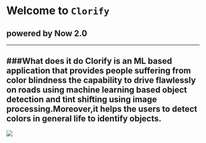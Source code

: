 # Welcome to `Clorify`
## powered by Now 2.0
---
###What does it do
Clorify is an ML based application that provides people suffering from color blindness the capability to drive flawlessly on roads using machine learning based object detection and tint shifting using image processing.Moreover,it helps the users to detect colors in general life to identify objects.
---
![]('https://images.unsplash.com/photo-1519999482648-25049ddd37b1?ixlib=rb-1.2.1&ixid=eyJhcHBfaWQiOjEyMDd9&auto=format&fit=crop&w=500&q=60')
